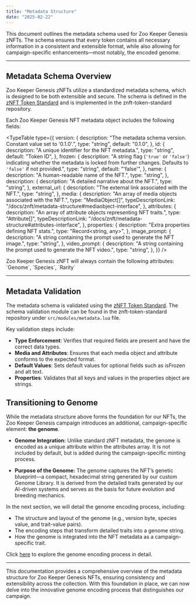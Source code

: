 ```yaml
---
title: "Metadata Structure"
date: "2025-02-22"
---
```


This document outlines the metadata schema used for Zoo Keeper Genesis zNFTs. The schema ensures that every token contains all necessary information in a consistent and extensible format, while also allowing for campaign-specific enhancements—most notably, the encoded genome.

---

## Metadata Schema Overview

Zoo Keeper Genesis zNFTs utilize a standardized metadata schema, which is designed to be both extensible and secure. The schema is defined in the [zNFT Token Standard](/docs/znft/metadata-structure) and is implemented in the znft-token-standard repository.

Each Zoo Keeper Genesis NFT metadata object includes the following fields:


<TypeTable
  type={{
    version: {
      description:
        "The metadata schema version. Constant value set to '0.1.0'.",
      type: "string",
      default: "0.1.0",
    },
    id: {
      description: "A unique identifier for the NFT metadata.",
      type: "string",
      default: "Token ID",
    },
    frozen: {
      description:
        "A string flag (`'true'` or `'false'`) indicating whether the metadata is locked from further changes. Defaults to `'false'` if not provided.",
      type: "string",
      default: "'false'",
    },
    name: {
      description: "A human-readable name of the NFT.",
      type: "string",
    },
    description: {
      description: "A detailed narrative about the NFT.",
      type: "string",
    },
    external_url: {
      description: "The external link associated with the NFT.",
      type: "string",
    },
    media: {
      description: "An array of media objects associated with the NFT.",
      type: "MediaObject[]",
      typeDescriptionLink:
        "/docs/znft/metadata-structure#mediaobject-interface",
    },
    attributes: {
      description: "An array of attribute objects representing NFT traits.",
      type: "Attribute[]",
      typeDescriptionLink: "/docs/znft/metadata-structure#attributes-interface",
    },
    properties: {
      description: "Extra properties defining NFT stats.",
      type: "Record<string, any>",
    },
    image_prompt: {
      description:
        "A string containing the prompt used to generate the NFT image.",
      type: "string",
    },
    video_prompt: {
      description:
        "A string containing the prompt used to generate the NFT video.",
      type: "string",
    },
  }}
/>

<Callout>
  Zoo Keeper Genesis zNFT will always contain the following attributes: `Genome`,
  `Species`, `Rarity`
</Callout>

---

## Metadata Validation

The metadata schema is validated using the [zNFT Token Standard](https://json-schema.org/). The schema validation module can be found in the znft-token-standard repository under `src/modules/metadata.lua` file.

Key validation steps include:

- **Type Enforcement**: Verifies that required fields are present and have the correct data types.
- **Media and Attributes**: Ensures that each media object and attribute conforms to the expected format.
- **Default Values**: Sets default values for optional fields such as isFrozen and alt text.
- **Properties**: Validates that all keys and values in the properties object are strings.

## Transitioning to Genome

While the metadata structure above forms the foundation for our NFTs, the Zoo Keeper Genesis campaign introduces an additional, campaign-specific element: **the genome**.

- **Genome Integration:**
  Unlike standard zNFT metadata, the genome is encoded as a unique attribute within the attributes array. It is not included by default, but is added during the campaign-specific minting process.

- **Purpose of the Genome:**
  The genome captures the NFT’s genetic blueprint—a compact, hexadecimal string generated by our custom Genome Library. It is derived from the detailed traits generated by our AI-driven systems and serves as the basis for future evolution and breeding mechanics.

In the next section, we will detail the genome encoding process, including:

- The structure and layout of the genome (e.g., version byte, species value, and trait-value pairs).
- The encoding steps that transform detailed traits into a genome string.
- How the genome is integrated into the NFT metadata as a campaign-specific trait.

Click [here](#) to explore the genome encoding process in detail.

---

This documentation provides a comprehensive overview of the metadata structure for Zoo Keeper Genesis NFTs, ensuring consistency and extensibility across the collection. With this foundation in place, we can now delve into the innovative genome encoding process that distinguishes our campaign.
